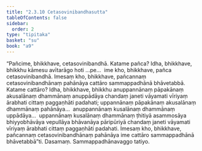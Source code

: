 ```yaml
---
title: "2.3.10 Cetasovinibandhasutta"
tableOfContents: false
sidebar:
  order: 2
type: "tipitaka"
basket: "su"
book: "a9"
---
```



<DynamicBreadcrumb />

<Division number="82" book="a9">

<Paragraph number="475" book="a9">
“Pañcime, bhikkhave, cetasovinibandhā. Katame pañca? Idha, bhikkhave, bhikkhu kāmesu avītarāgo hoti …pe…  ime kho, bhikkhave, pañca cetasovinibandhā.
</Paragraph>

<Paragraph number="476" book="a9">
Imesaṃ kho, bhikkhave, pañcannaṃ cetasovinibandhānaṃ pahānāya cattāro sammappadhānā bhāvetabbā. Katame cattāro? Idha, bhikkhave, bhikkhu anuppannānaṃ pāpakānaṃ akusalānaṃ dhammānaṃ anuppādāya chandaṃ janeti vāyamati vīriyaṃ ārabhati cittaṃ paggaṇhāti padahati; uppannānaṃ pāpakānaṃ akusalānaṃ dhammānaṃ pahānāya…  anuppannānaṃ kusalānaṃ dhammānaṃ uppādāya…  uppannānaṃ kusalānaṃ dhammānaṃ ṭhitiyā asammosāya bhiyyobhāvāya vepullāya bhāvanāya pāripūriyā chandaṃ janeti vāyamati vīriyaṃ ārabhati cittaṃ paggaṇhāti padahati. Imesaṃ kho, bhikkhave, pañcannaṃ cetasovinibandhānaṃ pahānāya ime cattāro sammappadhānā bhāvetabbā”ti.

</Paragraph>
</Division>

<Paragraph number="477" type="center" book="a9">
Dasamaṃ.



</Paragraph>

<Paragraph number="478" type="center" book="a9">
Sammappadhānavaggo tatiyo.
</Paragraph>